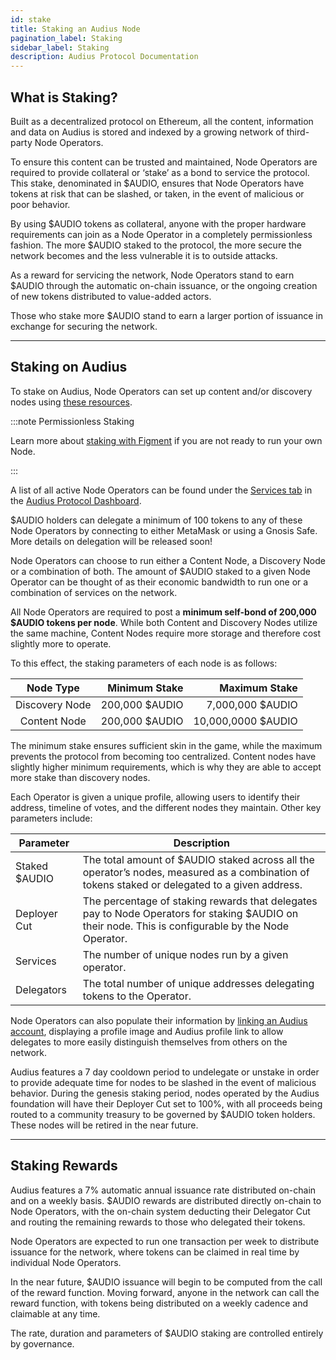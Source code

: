 ```yaml
---
id: stake
title: Staking an Audius Node
pagination_label: Staking
sidebar_label: Staking
description: Audius Protocol Documentation
---
```


## What is Staking?

Built as a decentralized protocol on Ethereum, all the content, information and data on Audius is
stored and indexed by a growing network of third-party Node Operators.

To ensure this content can be trusted and maintained, Node Operators are required to provide
collateral or ‘stake’ as a bond to service the protocol. This stake, denominated in $AUDIO, ensures
that Node Operators have tokens at risk that can be slashed, or taken, in the event of malicious or
poor behavior.

By using $AUDIO tokens as collateral, anyone with the proper hardware requirements can join as a
Node Operator in a completely permissionless fashion. The more $AUDIO staked to the protocol, the
more secure the network becomes and the less vulnerable it is to outside attacks.

As a reward for servicing the network, Node Operators stand to earn $AUDIO through the automatic
on-chain issuance, or the ongoing creation of new tokens distributed to value-added actors.

Those who stake more $AUDIO stand to earn a larger portion of issuance in exchange for securing the
network.

---

## Staking on Audius

<!-- TODO: pull content from this link into these docs, replace GitHub version with a link to this page -->

To stake on Audius, Node Operators can set up content and/or discovery nodes using
[these resources](https://github.com/AudiusProject/audius-protocol/wiki/Staking-Resources).

:::note Permissionless Staking

Learn more about
[staking with Figment](https://figment.io/insights/audius-guide-staking-delegating-audio-tokens/) if
you are not ready to run your own Node.

:::

<!-- TODO: add disclaimer that Figment is a 3rd party and not specifically endorsed by Audius/TikiLabs -->

A list of all active Node Operators can be found under the
[Services tab](https://dashboard.audius.org/services) in the
[Audius Protocol Dashboard](https://dashboard.audius.org/).

$AUDIO holders can delegate a minimum of 100 tokens to any of these Node Operators by connecting to
either MetaMask or using a Gnosis Safe. More details on delegation will be released soon!

Node Operators can choose to run either a Content Node, a Discovery Node or a combination of both.
The amount of $AUDIO staked to a given Node Operator can be thought of as their economic bandwidth
to run one or a combination of services on the network.

All Node Operators are required to post a **minimum self-bond of 200,000 $AUDIO tokens per node**.
While both Content and Discovery Nodes utilize the same machine, Content Nodes require more storage
and therefore cost slightly more to operate.

To this effect, the staking parameters of each node is as follows:

|   Node Type    |  Minimum Stake |      Maximum Stake |
| :------------: | -------------: | -----------------: |
| Discovery Node | 200,000 $AUDIO |   7,000,000 $AUDIO |
|  Content Node  | 200,000 $AUDIO | 10,000,0000 $AUDIO |

The minimum stake ensures sufficient skin in the game, while the maximum prevents the protocol from
becoming too centralized. Content nodes have slightly higher minimum requirements, which is why they
are able to accept more stake than discovery nodes.

Each Operator is given a unique profile, allowing users to identify their address, timeline of
votes, and the different nodes they maintain. Other key parameters include:

| Parameter     | Description                                                                                                                                         |
| ------------- | --------------------------------------------------------------------------------------------------------------------------------------------------- |
| Staked $AUDIO | The total amount of $AUDIO staked across all the operator’s nodes, measured as a combination of tokens staked or delegated to a given address.      |
| Deployer Cut  | The percentage of staking rewards that delegates pay to Node Operators for staking $AUDIO on their node. This is configurable by the Node Operator. |
| Services      | The number of unique nodes run by a given operator.                                                                                                 |
| Delegators    | The total number of unique addresses delegating tokens to the Operator.                                                                             |

Node Operators can also populate their information by
[linking an Audius account](/reference/protocol-dashboard/link-profile), displaying a profile image
and Audius profile link to allow delegates to more easily distinguish themselves from others on the
network.

Audius features a 7 day cooldown period to undelegate or unstake in order to provide adequate time
for nodes to be slashed in the event of malicious behavior. During the genesis staking period, nodes
operated by the Audius foundation will have their Deployer Cut set to 100%, with all proceeds being
routed to a community treasury to be governed by $AUDIO token holders. These nodes will be retired
in the near future.

---

## Staking Rewards

Audius features a 7% automatic annual issuance rate distributed on-chain and on a weekly basis.
$AUDIO rewards are distributed directly on-chain to Node Operators, with the on-chain system
deducting their Delegator Cut and routing the remaining rewards to those who delegated their tokens.

Node Operators are expected to run one transaction per week to distribute issuance for the network,
where tokens can be claimed in real time by individual Node Operators.

In the near future, $AUDIO issuance will begin to be computed from the call of the reward function.
Moving forward, anyone in the network can call the reward function, with tokens being distributed on
a weekly cadence and claimable at any time.

The rate, duration and parameters of $AUDIO staking are controlled entirely by governance.
